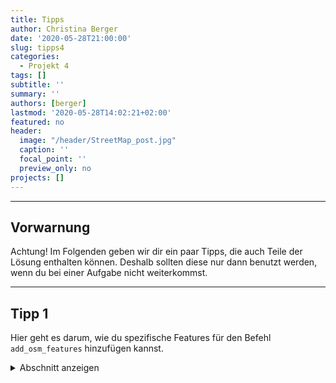 ```yaml
---
title: Tipps
author: Christina Berger
date: '2020-05-28T21:00:00'
slug: tipps4
categories:
  - Projekt 4
tags: []
subtitle: ''
summary: ''
authors: [berger]
lastmod: '2020-05-28T14:02:21+02:00'
featured: no
header:
  image: "/header/StreetMap_post.jpg"
  caption: ''
  focal_point: ''
  preview_only: no
projects: []
---
```


***

## Vorwarnung

Achtung! Im Folgenden geben wir dir ein paar Tipps, die auch Teile der Lösung enthalten können. Deshalb sollten diese nur dann benutzt werden, wenn du bei einer Aufgabe nicht weiterkommst.

***


## Tipp 1

Hier geht es darum, wie du spezifische Features für den Befehl `add_osm_features` hinzufügen kannst.

<details><summary>Abschnitt anzeigen</summary>
<p>

Der Befehl `add_osm_features` braucht zwei verschiedene Informationen. Zum einen die Kategorie, die als `key` bezeichnet wird, und zum anderen den `value`, sprich den Feature, den du haben willst. Ein Beispiel wäre: 
```r
add_osm_feature(key = 'highway', value = 'motorway')
```
<p>



## Tipp 2

Hier geht es um den Fall, dass du mehrere Features auf einmal herunterladen willst.

<details><summary>Abschnitt anzeigen</summary>
<p>


Du kannst gleichzeitig nur Features aus einer Kategorie herunterladen. Dafür musst du nur einen Character bei `value` erstellen.
<p>



## Tipp 3
Hier geht es darum, was du für `geom_sf` an Werten brauchst.

<details><summary>Abschnitt anzeigen</summary>
<p>

Der erste Wert, den `geom_sf` erwartet sind deine Daten, sprich `data`. Hier musst du die Variable angeben, in der du das Heruntegeladene gespeichert hast und entweder `osm_lines` oder `osm_points` aufrufen. 

Als zweites musst du `inherit.aes` = FALSE setzten. Hierbei geht es darum, ob du mit den Standardachsen von `ggplot` arbeiten willst. Da du mit `coord_sf` deine eigenen Achsen definieren willst, setzt du es auf FALSE.
<p>



## Tipp4

Für die Achsen gehen wir hier auf den `coord_sf`-Befehl ein.

<details><summary>Abschnitt anzeigen</summary>
<p>

Der Befehl `coord_sf` braucht vor allem die Angaben der Koordinaten. `xlim` ist dabei der Längengrad und somit der zweite und vierte Wert der Koordinaten von deiner Variable, die du in `$bbox` findest. Das gleiche gilt für `ylim`, welches der Breitengrad ist und als erster und dritter Wert.

<p>



## Tipp5

Hier gehe ich nochmal darauf ein, wie du in dem Darstellungsbefehl verschiedene Befehle verknüpfst.

<details><summary>Abschnitt anzeigen</summary>
<p>

Befehle kannst du einfach mit einem `+` verbinden. So kannst du den `ggplot` Befehl mit den verschiedenen `geom_sf`-Befehlen und `coord_sf` verbinden.
</p>


#### [Weiter zu der Lösung](/post/loesungen4)

